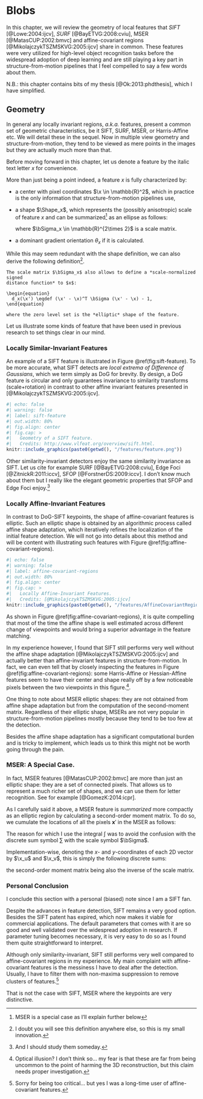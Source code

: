 # Blobs

In this chapter, we will review the geometry of local features that *SIFT*
[@Lowe:2004:ijcv], *SURF* [@BayETVG:2008:cviu], MSER [@MatasCUP:2002:bmvc] and
affine-covariant regions [@MikolajczykTSZMSKVG:2005:ijcv] share in common. These
features were very utilized for high-level object recognition tasks before the
widespread adoption of deep learning and are still playing a key part in
structure-from-motion pipelines that I feel compelled to say a few words about
them.

N.B.: this chapter contains bits of my thesis [@Ok:2013:phdthesis], which I have
simplified.

## Geometry

In general any locally invariant regions, *a.k.a.* features, present a common
set of geometric characteristics, be it SIFT, SURF, MSER, or Harris-Affine etc.
We will detail these in the sequel. Now in multiple view geometry and
structure-from-motion, they tend to be viewed as mere points in the images but
they are actually much more than that.

Before moving forward in this chapter, let us denote a feature by the italic
text letter $x$ for convenience.

More than just being a point indeed, a feature $x$ is fully characterized by:

- a center with pixel coordinates $\x \in \mathbb{R}^2$,
  which in practice is the only information that structure-from-motion pipelines
  use,

- a shape $\Shape_x$, which represents the (possibly anisotropic) scale of
  feature $x$ and can be summarized^[MSER is a special case as I'll explain
  further below] as an ellipse as follows:

  \begin{equation}
    \Shape_x \eqdef \left\{ \x' \in \mathbb{R}^2\ \left|\ (\x'-\x)^T \bSigma_x
  (\x'-\x) \leq 1 \right. \right\},
  \end{equation}

  where $\bSigma_x \in \mathbb{R}^{2\times 2}$ is a scale matrix.

- a dominant gradient orientation $\theta_x$ if it is calculated.

While this may seem redundant with the shape definition, we can also derive the
following definition^[I doubt you will see this definition anywhere else, so
this is my small innovation.].

:::puzzle
```definition
The scale matrix $\bSigma_x$ also allows to define a *scale-normalized signed
distance function* to $x$:

\begin{equation}
  d_x(\x') \eqdef (\x' - \x)^T \bSigma (\x' - \x) - 1,
\end{equation}

where the zero level set is the *elliptic* shape of the feature.
```
:::

Let us illustrate some kinds of feature that have been used in previous research
to set things clear in our mind.

### Locally Similar-Invariant Features

An example of a SIFT feature is illustrated in Figure \@ref(fig:sift-feature).
To be more accurate, what SIFT detects are *local extrema of Difference of
Gaussians*, which we term simply as DoG for brevity. By design, a DoG feature is
circular and only guarantees invariance to similarity transforms
(scale+rotation) in contrast to other affine invariant features presented in
[@MikolajczykTSZMSKVG:2005:ijcv].

```r
#| echo: false
#| warning: false
#| label: sift-feature
#| out.width: 80%
#| fig.align: center
#| fig.cap: >
#|   Geometry of a SIFT feature.
#|   Credits: http://www.vlfeat.org/overview/sift.html.
knitr::include_graphics(paste0(getwd(), "/features/feature.png"))
```

Other similarity-invariant detectors enjoy the same similarity invariance as
SIFT. Let us cite for example SURF [@BayETVG:2008:cviu], Edge Foci
[@ZitnickR:2011:iccv], SFOP [@ForstnerDS:2009:iccv]. I don't know much about
them but I really like the elegant geometric properties that SFOP and Edge Foci
enjoy.^[And I should study them someday.]

### Locally Affine-Invariant Features

In contrast to DoG-SIFT keypoints, the shape of affine-covariant features is
elliptic. Such an elliptic shape is obtained by an algorithmic process called
affine shape adaptation, which iteratively refines the localization of the
initial feature detection. We will not go into details about this method and
will be content with illustrating such features with Figure
\@ref(fig:affine-covariant-regions).

```r
#| echo: false
#| warning: false
#| label: affine-covariant-regions
#| out.width: 80%
#| fig.align: center
#| fig.cap: >
#|   Locally Affine-Invariant Features.
#|   Credits: [@MikolajczykTSZMSKVG:2005:ijcv]
knitr::include_graphics(paste0(getwd(), "/features/AffineCovariantRegions.png"))
```

As shown in Figure \@ref(fig:affine-covariant-regions), it is quite compelling
that most of the time the affine shape is well estimated across different change
of viewpoints and would bring a superior advantage in the feature matching.

In my experience however, I found that SIFT still performs very well without the
affine shape adaptation [@MikolajczykTSZMSKVG:2005:ijcv] and actually better
than affine-invariant features in structure-from-motion. In fact, we can even
tell that by closely inspecting the features in Figure
\@ref(fig:affine-covariant-regions): some Harris-Affine or Hessian-Affine
features seem to have their center and shape really off by a few noticeable
pixels between the two viewpoints in this figure.^[Optical illusion? I don't
think so... my fear is that these are far from being uncommon to the point of
harming the 3D reconstruction, but this claim needs proper investigation.].

One thing to note about MSER elliptic shapes: they are not obtained from affine
shape adaptation but from the computation of the second-moment matrix.
Regardless of their elliptic shape, MSERs are not very popular in
structure-from-motion pipelines mostly because they tend to be too few at the
detection.

Besides the affine shape adaptation has a significant computational burden and
is tricky to implement, which leads us to think this might not be worth going
through the pain.


### MSER: A Special Case.

In fact, MSER features [@MatasCUP:2002:bmvc] are more than just an elliptic
shape: they are a set of connected pixels. That allows us to represent a much
richer set of shapes, and we can use them for letter recognition. See for
example [@GomezK:2014:icpr].

As I carefully said it above, a MSER feature is *summarized* more compactly as
an elliptic region by calculating a second-order moment matrix. To do so, we
cumulate the locations of all the pixels $\mathbf{x}'$ in the MSER as follows:

\begin{equation}
  \bSigma_x^{-1} = \frac{1}{\mathrm{area}(x)}
  \displaystyle \int (\x' - \x)(\x' - \x)^T \mathop{d}\x'
\end{equation}

The reason for which I use the integral $\int$ was to avoid the confusion with
the discrete sum symbol $\sum$ with the scale symbol $\bSigma$.

Implementation-wise, denoting the $x$- and $y$-coordinates of each 2D vector by
$\x_u$ and $\x_v$, this is simply the following discrete sums:

\begin{equation}
  \bSigma_x^{-1} = \frac{1}{\mathrm{area}(x)}
  \begin{bmatrix}
    \displaystyle \sum_{\mathbf{x}'} (\mathbf{x}'_u - \mathbf{x}_u)^2 &
    %
    \displaystyle \sum_{\mathbf{x}'}
      (\mathbf{x}'_u - \mathbf{x}_u)(\mathbf{x}'_v - \mathbf{x}_v) \\
    %
    \displaystyle \sum_{\mathbf{x}'}
      (\mathbf{x}'_u - \mathbf{x}_u)(\mathbf{x}'_v - \mathbf{x}_v) &
    %
    \displaystyle \sum_{\mathbf{x}'} (\mathbf{x}'_v - \mathbf{x}_v)^2
  \end{bmatrix},
\end{equation}

the second-order moment matrix being also the inverse of the scale matrix.

### Personal Conclusion

I conclude this section with a personal (biased) note since I am a SIFT fan.

Despite the advances in feature detection, SIFT remains a very good option.
Besides the SIFT patent has expired, which now makes it viable for commercial
applications. The default parameters that comes with it are so good and well
validated over the widespread adoption in research. If parameter tuning becomes
necessary, it is very easy to do so as I found them quite straightforward to
interpret.

Although only similarity-invariant, SIFT still performs very well compared to
affine-covariant regions in my experience. My main complaint with
affine-covariant features is the messiness I have to deal after the detection.
Usually, I have to filter them with non-maxima suppression to remove clusters of
features.^[Sorry for being too critical... but yes I was a long-time user of
affine-covariant features.]

That is not the case with SIFT, MSER where the keypoints are very distinctive.
